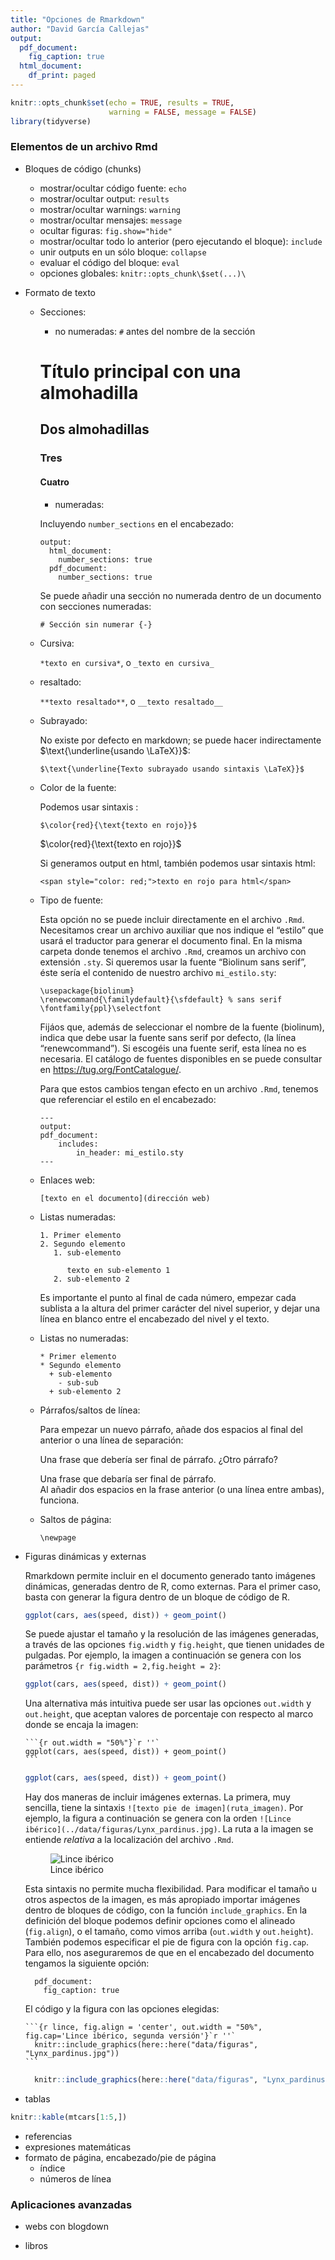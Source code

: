 ```yaml
---
title: "Opciones de Rmarkdown"
author: "David García Callejas"
output:
  pdf_document: 
    fig_caption: true
  html_document:
    df_print: paged
---
```


```r
knitr::opts_chunk$set(echo = TRUE, results = TRUE, 
                      warning = FALSE, message = FALSE)
library(tidyverse)
```

### Elementos de un archivo Rmd

* Bloques de código (chunks)

    + mostrar/ocultar código fuente: `echo`
    + mostrar/ocultar output: `results`
    + mostrar/ocultar warnings: `warning`
    + mostrar/ocultar mensajes: `message`
    + ocultar figuras: `fig.show="hide"`
    + mostrar/ocultar todo lo anterior (pero ejecutando el bloque): `include`
    + unir outputs en un sólo bloque: `collapse`
    + evaluar el código del bloque: `eval`
    + opciones globales: `knitr::opts_chunk\$set(...)\`

* Formato de texto

  + Secciones:
  
    - no numeradas: `#` antes del nombre de la sección
    
    # Título principal con una almohadilla
    ## Dos almohadillas
    ### Tres
    #### Cuatro
  
    - numeradas: 
    
    Incluyendo `number_sections` en el encabezado:
    
    ```
    output:
      html_document:
        number_sections: true
      pdf_document:
        number_sections: true
    ```
    
    Se puede añadir una sección no numerada dentro de un documento con secciones numeradas:
    
    ```
    # Sección sin numerar {-}
    ```
    
  + Cursiva: 
  
    `*texto en cursiva*`, o `_texto en cursiva_`
    
  + resaltado: 
  
    `**texto resaltado**`, o `__texto resaltado__`
    
  + Subrayado: 
  
    No existe por defecto en markdown; se puede hacer indirectamente $\text{\underline{usando \LaTeX}}$:
  
    ```
    $\text{\underline{Texto subrayado usando sintaxis \LaTeX}}$
    ```
  + Color de la fuente: 
    
    Podemos usar sintaxis \LaTeX:
    
    ```
    $\color{red}{\text{texto en rojo}}$
    ```
    
    $\color{red}{\text{texto en rojo}}$
    
    Si generamos output en html, también podemos usar sintaxis html:
    
    ```
    <span style="color: red;">texto en rojo para html</span>
    ```
  + Tipo de fuente: 
  
    Esta opción no se puede incluir directamente en el archivo `.Rmd`. Necesitamos crear un archivo auxiliar que nos indique el "estilo" que usará el traductor \LaTeX{} para generar el documento final. En la misma carpeta donde tenemos el archivo `.Rmd`, creamos un archivo con extensión `.sty`. Si queremos usar la fuente "Biolinum sans serif", éste sería el contenido de nuestro archivo `mi_estilo.sty`:
  
    ```
    \usepackage{biolinum}
    \renewcommand{\familydefault}{\sfdefault} % sans serif
    \fontfamily{ppl}\selectfont
    ```
    Fijáos que, además de seleccionar el nombre de la fuente (biolinum), indica que debe usar la fuente sans serif por defecto, (la línea "renewcommand"). Si escogéis una fuente serif, esta línea no es necesaria. El catálogo de fuentes disponibles en \LaTeX{} se puede consultar en [https://tug.org/FontCatalogue/](https://tug.org/FontCatalogue/).
  
    Para que estos cambios tengan efecto en un archivo `.Rmd`, tenemos que referenciar el estilo en el encabezado:
  
    ```
    ---
    output: 
    pdf_document:
        includes:
            in_header: mi_estilo.sty 
    ---
    ```
  + Enlaces web: 
  
    ```
    [texto en el documento](dirección web)
    ```
  
  + Listas numeradas:
  
    ```
    1. Primer elemento
    2. Segundo elemento
       1. sub-elemento
       
          texto en sub-elemento 1
       2. sub-elemento 2
    ```

    Es importante el punto al final de cada número, empezar cada sublista a la altura del primer carácter del nivel superior, y dejar una línea en blanco entre el encabezado del nivel y el texto.
    
  + Listas no numeradas:
  
    ```
    * Primer elemento
    * Segundo elemento
      + sub-elemento
        - sub-sub
      + sub-elemento 2
    ```
    
  + Párrafos/saltos de línea:
   
    Para empezar un nuevo párrafo, añade dos espacios al final del anterior o una línea de separación:
    
    Una frase que debería ser final de párrafo. 
    ¿Otro párrafo?
  
    Una frase que debaría ser final de párrafo.  
    Al añadir dos espacios en la frase anterior (o una línea entre ambas), funciona.

  + Saltos de página:
  
    ```
    \newpage
    ```
    
* Figuras dinámicas y externas

  Rmarkdown permite incluir en el documento generado tanto imágenes dinámicas, generadas dentro de R, como externas. Para el primer caso, basta con generar la figura dentro de un bloque de código de R.
  
  ```r
  ggplot(cars, aes(speed, dist)) + geom_point()
  ```
  Se puede ajustar el tamaño y la resolución de las imágenes generadas, a través de las opciones `fig.width` y `fig.height`, que tienen unidades de pulgadas. Por ejemplo, la imagen a continuación se genera con los parámetros `{r fig.width = 2,fig.height = 2}`:
  
  ```r
  ggplot(cars, aes(speed, dist)) + geom_point()
  ```
  
  Una alternativa más intuitiva puede ser usar las opciones `out.width` y `out.height`, que aceptan valores de porcentaje con respecto al marco donde se encaja la imagen:
  
  ````
  ```{r out.width = "50%"}`r ''`
  ggplot(cars, aes(speed, dist)) + geom_point()
  ```
  ````
  
  ```r
  ggplot(cars, aes(speed, dist)) + geom_point()
  ```
  
  \newpage
  
  Hay dos maneras de incluir imágenes externas. La primera, muy sencilla, tiene la sintaxis `![texto pie de imagen](ruta_imagen)`. Por ejemplo, la figura a continuación se genera con la orden `![Lince ibérico](../data/figuras/Lynx_pardinus.jpg)`. La ruta a la imagen se entiende *relativa* a la localización del archivo `.Rmd`.
  
  ![Lince ibérico](../data/figuras/Lynx_pardinus.jpg)
  
  Esta sintaxis no permite mucha flexibilidad. Para modificar el tamaño u otros aspectos de la imagen, es más apropiado importar imágenes dentro de bloques de código, con la función `include_graphics`. En la definición del bloque podemos definir opciones como el alineado (`fig.align`), o el tamaño, como vimos arriba (`out.width` y `out.height`). También podemos especificar el pie de figura con la opción `fig.cap`. Para ello, nos aseguraremos de que en el encabezado del documento tengamos la siguiente opción:
  
  ```
    pdf_document: 
      fig_caption: true
  ```
  El código y la figura con las opciones elegidas:
  
  ````
  ```{r lince, fig.align = 'center', out.width = "50%", fig.cap='Lince ibérico, segunda versión'}`r ''`
    knitr::include_graphics(here::here("data/figuras", "Lynx_pardinus.jpg"))
  ```
  ````
  
  ```r
    knitr::include_graphics(here::here("data/figuras", "Lynx_pardinus.jpg"))
  ```
  \newpage
  
* tablas

```r
knitr::kable(mtcars[1:5,])
```
  
* referencias
* expresiones matemáticas
* formato de página, encabezado/pie de página
  + índice
  + números de línea

### Aplicaciones avanzadas

-   webs con blogdown

-   libros
